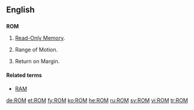 {{see|rom|Rom|room}}

==English==

==={{acronym}}===
'''ROM'''

# [[read-only memory|Read-Only Memory]].
# {{medical}} Range of Motion.
# {{finance}} Return on Margin.

====Related terms====
*[[RAM]]

[[de:ROM]]
[[et:ROM]]
[[fy:ROM]]
[[ko:ROM]]
[[he:ROM]]
[[ru:ROM]]
[[sv:ROM]]
[[vi:ROM]]
[[tr:ROM]]